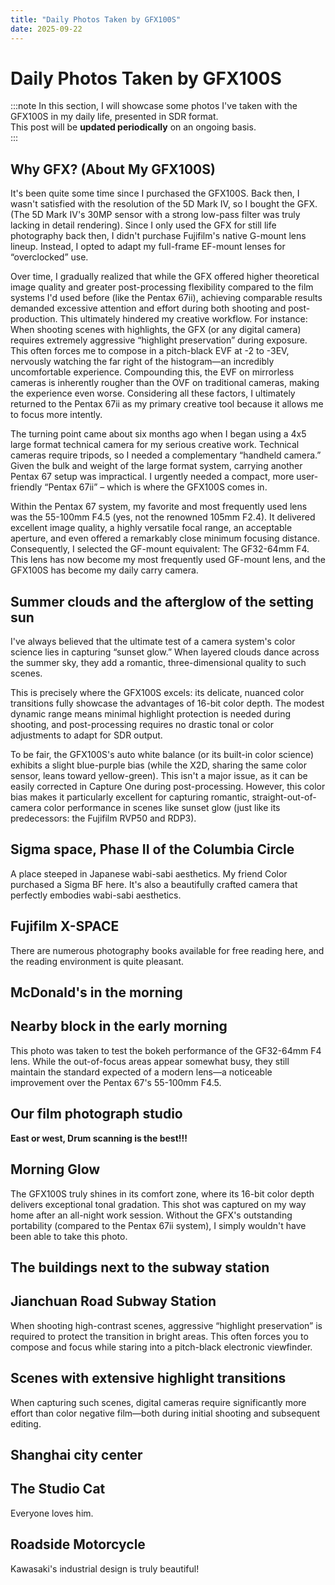 ```yaml
---
title: "Daily Photos Taken by GFX100S"
date: 2025-09-22
---
```


# Daily Photos Taken by GFX100S



:::note
In this section, I will showcase some photos I've taken with the GFX100S in my daily life, presented in SDR format.  
This post will be **updated periodically** on an ongoing basis.  
:::

## Why GFX? (About My GFX100S)

It's been quite some time since I purchased the GFX100S. Back then, I wasn't satisfied with the resolution of the 5D Mark IV, so I bought the GFX. (The 5D Mark IV's 30MP sensor with a strong low-pass filter was truly lacking in detail rendering). Since I only used the GFX for still life photography back then, I didn't purchase Fujifilm's native G-mount lens lineup. Instead, I opted to adapt my full-frame EF-mount lenses for “overclocked” use.

Over time, I gradually realized that while the GFX offered higher theoretical image quality and greater post-processing flexibility compared to the film systems I'd used before (like the Pentax 67ii), achieving comparable results demanded excessive attention and effort during both shooting and post-production. This ultimately hindered my creative workflow. For instance: When shooting scenes with highlights, the GFX (or any digital camera) requires extremely aggressive “highlight preservation” during exposure. This often forces me to compose in a pitch-black EVF at -2 to -3EV, nervously watching the far right of the histogram—an incredibly uncomfortable experience. Compounding this, the EVF on mirrorless cameras is inherently rougher than the OVF on traditional cameras, making the experience even worse. Considering all these factors, I ultimately returned to the Pentax 67ii as my primary creative tool because it allows me to focus more intently.

The turning point came about six months ago when I began using a 4x5 large format technical camera for my serious creative work. Technical cameras require tripods, so I needed a complementary “handheld camera.” Given the bulk and weight of the large format system, carrying another Pentax 67 setup was impractical. I urgently needed a compact, more user-friendly “Pentax 67ii” – which is where the GFX100S comes in.

Within the Pentax 67 system, my favorite and most frequently used lens was the 55-100mm F4.5 (yes, not the renowned 105mm F2.4). It delivered excellent image quality, a highly versatile focal range, an acceptable aperture, and even offered a remarkably close minimum focusing distance. Consequently, I selected the GF-mount equivalent: The GF32-64mm F4. This lens has now become my most frequently used GF-mount lens, and the GFX100S has become my daily carry camera.

## Summer clouds and the afterglow of the setting sun

I've always believed that the ultimate test of a camera system's color science lies in capturing “sunset glow.” When layered clouds dance across the summer sky, they add a romantic, three-dimensional quality to such scenes.

This is precisely where the GFX100S excels: its delicate, nuanced color transitions fully showcase the advantages of 16-bit color depth. The modest dynamic range means minimal highlight protection is needed during shooting, and post-processing requires no drastic tonal or color adjustments to adapt for SDR output.

To be fair, the GFX100S's auto white balance (or its built-in color science) exhibits a slight blue-purple bias (while the X2D, sharing the same color sensor, leans toward yellow-green). This isn't a major issue, as it can be easily corrected in Capture One during post-processing. However, this color bias makes it particularly excellent for capturing romantic, straight-out-of-camera color performance in scenes like sunset glow (just like its predecessors: the Fujifilm RVP50 and RDP3).

<Photo src={_DSF6994} lqip={_DSF6994LQ} json={_DSF6994JSON} />
<Photo src={_DSF7025} lqip={_DSF7025LQ} json={_DSF7025JSON} />

## Sigma space, Phase II of the Columbia Circle

A place steeped in Japanese wabi-sabi aesthetics. My friend Color purchased a Sigma BF here. It's also a beautifully crafted camera that perfectly embodies wabi-sabi aesthetics.

<Photo src={_DSF7539} lqip={_DSF7539LQ} json={_DSF7539JSON} />
<Photo src={_DSF7046} lqip={_DSF7046LQ} json={_DSF7046JSON} />
<Photo src={_DSF7048} lqip={_DSF7048LQ} json={_DSF7048JSON} />
<Photo src={_DSF7067} lqip={_DSF7067LQ} json={_DSF7067JSON} />
<Photo src={_DSF7071} lqip={_DSF7071LQ} json={_DSF7071JSON} />
<Photo src={_DSF7076} lqip={_DSF7076LQ} json={_DSF7076JSON} />

## Fujifilm X-SPACE

There are numerous photography books available for free reading here, and the reading environment is quite pleasant.

<Photo src={_DSF7088} lqip={_DSF7088LQ} json={_DSF7088JSON} />

## McDonald's in the morning

<Photo src={_DSF7166} lqip={_DSF7166LQ} json={_DSF7166JSON} />

## Nearby block in the early morning

This photo was taken to test the bokeh performance of the GF32-64mm F4 lens. While the out-of-focus areas appear somewhat busy, they still maintain the standard expected of a modern lens—a noticeable improvement over the Pentax 67's 55-100mm F4.5.

<Photo src={_DSF7183} lqip={_DSF7183LQ} json={_DSF7183JSON} />
<Photo src={_DSF7195} lqip={_DSF7195LQ} json={_DSF7195JSON} />

## Our film photograph studio

**East or west, Drum scanning is the best!!!**

<Photo src={_DSF7225} lqip={_DSF7225LQ} json={_DSF7225JSON} />
<Photo src={_DSF7233} lqip={_DSF7233LQ} json={_DSF7233JSON} />
<Photo src={_DSF7237} lqip={_DSF7237LQ} json={_DSF7237JSON} />
<Photo src={_DSF7242} lqip={_DSF7242LQ} json={_DSF7242JSON} />
<Photo src={_DSF7252} lqip={_DSF7252LQ} json={_DSF7252JSON} />
<Photo src={_DSF7254} lqip={_DSF7254LQ} json={_DSF7254JSON} />

## Morning Glow

The GFX100S truly shines in its comfort zone, where its 16-bit color depth delivers exceptional tonal gradation. This shot was captured on my way home after an all-night work session. Without the GFX's outstanding portability (compared to the Pentax 67ii system), I simply wouldn't have been able to take this photo.

<Photo src={_DSF7277} lqip={_DSF7277LQ} json={_DSF7277JSON} />

## The buildings next to the subway station

<Photo src={_DSF7294} lqip={_DSF7294LQ} json={_DSF7294JSON} />

## Jianchuan Road Subway Station

When shooting high-contrast scenes, aggressive “highlight preservation” is required to protect the transition in bright areas. This often forces you to compose and focus while staring into a pitch-black electronic viewfinder.

<Photo src={_DSF7461} lqip={_DSF7461LQ} json={_DSF7461JSON} />
<Photo src={_DSF7465} lqip={_DSF7465LQ} json={_DSF7465JSON} />

## Scenes with extensive highlight transitions

When capturing such scenes, digital cameras require significantly more effort than color negative film—both during initial shooting and subsequent editing.

<Photo src={_DSF7440} lqip={_DSF7440LQ} json={_DSF7440JSON} />
<Photo src={_DSF7442} lqip={_DSF7442LQ} json={_DSF7442JSON} />
<Photo src={_DSF7449} lqip={_DSF7449LQ} json={_DSF7449JSON} />
<Photo src={_DSF7459} lqip={_DSF7459LQ} json={_DSF7459JSON} />

## Shanghai city center

<Photo src={_DSF7315} lqip={_DSF7315LQ} json={_DSF7315JSON} />
<Photo src={_DSF7317} lqip={_DSF7317LQ} json={_DSF7317JSON} />
<Photo src={_DSF7329} lqip={_DSF7329LQ} json={_DSF7329JSON} />
<Photo src={_DSF7469} lqip={_DSF7469LQ} json={_DSF7469JSON} />
<Photo src={_DSF7470} lqip={_DSF7470LQ} json={_DSF7470JSON} />
<Photo src={_DSF7486} lqip={_DSF7486LQ} json={_DSF7486JSON} />
<Photo src={_DSF7499} lqip={_DSF7499LQ} json={_DSF7499JSON} />
<Photo src={_DSF7519} lqip={_DSF7519LQ} json={_DSF7519JSON} />

## The Studio Cat

Everyone loves him.

<Photo src={_DSF7403} lqip={_DSF7403LQ} json={_DSF7403JSON} />
<Photo src={_DSF7421} lqip={_DSF7421LQ} json={_DSF7421JSON} />

## Roadside Motorcycle

Kawasaki's industrial design is truly beautiful!

<Photo src={_DSF7436} lqip={_DSF7436LQ} json={_DSF7436JSON} />
